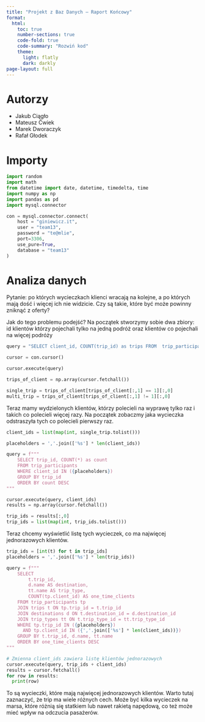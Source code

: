 ```yaml
---
title: "Projekt z Baz Danych – Raport Końcowy"
format:
  html:
    toc: true
    number-sections: true
    code-fold: true
    code-summary: "Rozwiń kod"
    theme:
      light: flatly
      dark: darkly
page-layout: full
---
```


# Autorzy

- Jakub Ciągło  
- Mateusz Ćwiek  
- Marek Dworaczyk  
- Rafał Głodek

# Importy
```python
import random
import math
from datetime import date, datetime, timedelta, time
import numpy as np
import pandas as pd
import mysql.connector
```

```python

con = mysql.connector.connect(
    host = "giniewicz.it",
    user = "team13",
    password = "te@mlie",
    port=3306,
    use_pure=True,
    database = "team13"
)
```

# Analiza danych

Pytanie: po których wycieczkach klienci wracają na kolejne, a po których mają dość i więcej ich nie widzicie. Czy są takie, które być może powinny zniknąć z oferty?

Jak do tego problemu podejść? Na początek stworzymy sobie dwa zbiory: id klientów którzy pojechali tylko na jedną podróż oraz klientów co pojechali na więcej podróży

```python
query = "SELECT client_id, COUNT(trip_id) as trips FROM  trip_participants GROUP BY client_id"

cursor = con.cursor()

cursor.execute(query)

trips_of_client = np.array(cursor.fetchall())

single_trip = trips_of_client[trips_of_client[:,1] == 1][:,0]
multi_trip = trips_of_client[trips_of_client[:,1] != 1][:,0]

```

Teraz mamy wydzielonych klientów, którzy polecieli na wyprawę tylko raz i takich co polecieli więcej razy. Na początek zobaczmy jaka wycieczka odstraszyła tych co polecieli pierwszy raz.

```python

client_ids = list(map(int, single_trip.tolist()))

placeholders = ','.join(['%s'] * len(client_ids))

query = f"""
    SELECT trip_id, COUNT(*) as count
    FROM trip_participants
    WHERE client_id IN ({placeholders})
    GROUP BY trip_id
    ORDER BY count DESC
"""

cursor.execute(query, client_ids)
results = np.array(cursor.fetchall())

trip_ids = results[:,0]
trip_ids = list(map(int, trip_ids.tolist()))

```

Teraz chcemy wyświetlić listę tych wycieczek, co ma najwięcej jednorazowych klientów.

```python
trip_ids = [int(t) for t in trip_ids] 
placeholders = ','.join(['%s'] * len(trip_ids))

query = f"""
    SELECT 
        t.trip_id,
        d.name AS destination,
        tt.name AS trip_type,
        COUNT(tp.client_id) AS one_time_clients
    FROM trip_participants tp
    JOIN trips t ON tp.trip_id = t.trip_id
    JOIN destinations d ON t.destination_id = d.destination_id
    JOIN trip_types tt ON t.trip_type_id = tt.trip_type_id
    WHERE tp.trip_id IN ({placeholders})
      AND tp.client_id IN ({','.join(['%s'] * len(client_ids))})
    GROUP BY t.trip_id, d.name, tt.name
    ORDER BY one_time_clients DESC
"""

# Zmienna client_ids zawiera listę klientów jednorazowych
cursor.execute(query, trip_ids + client_ids)
results = cursor.fetchall()
for row in results:
  print(row)
```

To są wycieczki, które mają najwięcej jednorazowych klientów. Warto tutaj zaznaczyć, że trip ma wiele różnych cech. Może być kilka wycieczek na marsa, które różnią się statkiem lub nawet rakietą napędową, co też może mieć wpływ na odczucia pasażerów.

##